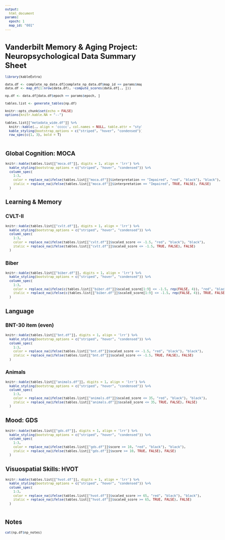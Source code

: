 ```yaml
---
output:
  html_document
params:
  epoch: 1
  map_id: "001"
---
```


<style type="text/css">
  body{
    font-size:  9pt;
  }
  h1{
    font-size: 18pt;
  }
  h2{
    font-size: 14pt;
  }
  h3,h4,h5,h6{
    font-size: 12pt;
  }
</style>

# Vanderbilt Memory & Aging Project: Neuropsychological Data Summary Sheet

```r
library(kableExtra)

data.df <- complete_np_data.df[complete_np_data.df$map_id == params$map_id, ]
data.df <- map_df(1:nrow(data.df), ~compute_scores(data.df[., ]))

np.df <- data.df[data.df$epoch == params$epoch, ]

tables.list <- generate_tables(np.df)

knitr::opts_chunk$set(echo = FALSE)
options(knitr.kable.NA = "--")
```

```r
tables.list[["metadata_wide.df"]] %>%
  knitr::kable(., align = 'ccccc', col.names = NULL, table.attr = "style='width:90%;'") %>% 
  kable_styling(bootstrap_options = c("striped", "hover", "condensed")) %>%
  row_spec(c(1, 3), bold = T)
```

:::: {style="display: flex; justify-content: space-evenly;"}

::: {style="padding: 1pt;"}

## Global Cognition: MOCA

```r
knitr::kable(tables.list[["moca.df"]], digits = 1, align = 'lrr') %>% 
  kable_styling(bootstrap_options = c("striped", "hover", "condensed")) %>%
  column_spec(
    1:3, 
    color = replace_na(ifelse(tables.list[["moca.df"]]$interpretation == "Impaired", "red", "black"), "black"),
    italic = replace_na(ifelse(tables.list[["moca.df"]]$interpretation == "Impaired", TRUE, FALSE), FALSE)
  )
```

## Learning & Memory

### CVLT-II

```r
knitr::kable(tables.list[["cvlt.df"]], digits = 1, align = 'lrr') %>% 
  kable_styling(bootstrap_options = c("striped", "hover", "condensed")) %>%
  column_spec(
    1:3, 
    color = replace_na(ifelse(tables.list[["cvlt.df"]]$scaled_score <= -1.5, "red", "black"), "black"),
    italic = replace_na(ifelse(tables.list[["cvlt.df"]]$scaled_score <= -1.5, TRUE, FALSE), FALSE)
  )
```

### Biber

```r
knitr::kable(tables.list[["biber.df"]], digits = 1, align = 'lrr') %>% 
  kable_styling(bootstrap_options = c("striped", "hover", "condensed")) %>%
  column_spec(
    1:3, 
    color = replace_na(ifelse(c(tables.list[["biber.df"]]$scaled_score[1:9] <= -1.5, rep(FALSE, 4)), "red", "black"), "black"),
    italic = replace_na(ifelse(c(tables.list[["biber.df"]]$scaled_score[1:9] <= -1.5, rep(FALSE, 4)), TRUE, FALSE), FALSE)
  )
```

## Language

### BNT-30 item (even)

```r
knitr::kable(tables.list[["bnt.df"]], digits = 1, align = 'lrr') %>% 
  kable_styling(bootstrap_options = c("striped", "hover", "condensed")) %>%
  column_spec(
    1:3, 
    color = replace_na(ifelse(tables.list[["bnt.df"]]$scaled_score <= -1.5, "red", "black"), "black"),
    italic = replace_na(ifelse(tables.list[["bnt.df"]]$scaled_score <= -1.5, TRUE, FALSE), FALSE)
  )
```

### Animals

```r
knitr::kable(tables.list[["animals.df"]], digits = 1, align = 'lrr') %>% 
  kable_styling(bootstrap_options = c("striped", "hover", "condensed")) %>%
  column_spec(
    1:3, 
    color = replace_na(ifelse(tables.list[["animals.df"]]$scaled_score <= 35, "red", "black"), "black"),
    italic = replace_na(ifelse(tables.list[["animals.df"]]$scaled_score <= 35, TRUE, FALSE), FALSE)
  )
```

## Mood: GDS

```r
knitr::kable(tables.list[["gds.df"]], digits = 1, align = 'lrr') %>% 
  kable_styling(bootstrap_options = c("striped", "hover", "condensed")) %>%
  column_spec(
    1:3, 
    color = replace_na(ifelse(tables.list[["gds.df"]]$score >= 10, "red", "black"), "black"),
    italic = replace_na(ifelse(tables.list[["gds.df"]]$score >= 10, TRUE, FALSE), FALSE)
  )
```

## Visuospatial Skills: HVOT

```r
knitr::kable(tables.list[["hvot.df"]], digits = 1, align = 'lrr') %>% 
  kable_styling(bootstrap_options = c("striped", "hover", "condensed")) %>%
  column_spec(
    1:3, 
    color = replace_na(ifelse(tables.list[["hvot.df"]]$scaled_score >= 65, "red", "black"), "black"),
    italic = replace_na(ifelse(tables.list[["hvot.df"]]$scaled_score >= 65, TRUE, FALSE), FALSE)
  )
```

:::

::: {style="padding: 1pt;"}

## Attention/Executive Functioning/Information Processing

### DKEFS: Trail Making Test

```r
knitr::kable(tables.list[["dkefs_trail.df"]], digits = 1, align = 'lrr') %>% 
  kable_styling(bootstrap_options = c("striped", "hover", "condensed")) 
  # column_spec(
  #   1:3, 
  #   color = ifelse(tables.list[["dkefs_trail.df"]]$scaled_score <= 5, "red", "black"),
  #   italic = ifelse(tables.list[["dkefs_trail.df"]]$scaled_score <= 5, TRUE, FALSE)
  # )
```

### DKEFS: Color-Word

```r
knitr::kable(tables.list[["dkefs_color.df"]], digits = 1, align = 'lrr') %>% 
  kable_styling(bootstrap_options = c("striped", "hover", "condensed"))
```

### COWA

```r
knitr::kable(tables.list[["cowa.df"]], digits = 1, align = 'lrr') %>% 
  kable_styling(bootstrap_options = c("striped", "hover", "condensed"))
```

### Tower Test

```r
knitr::kable(tables.list[["tower.df"]], digits = 1, align = 'lrr') %>% 
  kable_styling(bootstrap_options = c("striped", "hover", "condensed"))
```

### Digit Symbol Coding

```r
knitr::kable(tables.list[["digit_symbol.df"]], digits = 1, align = 'lrr') %>% 
  kable_styling(bootstrap_options = c("striped", "hover", "condensed"))
```

### Mental Control

```r
knitr::kable(tables.list[["mc1.df"]], digits = 2, align = 'lrrrr') %>% 
  kable_styling(bootstrap_options = c("striped", "hover", "condensed"))
```

```r
knitr::kable(tables.list[["mc2.df"]], digits = 2, align = 'lrr') %>% 
  kable_styling(bootstrap_options = c("striped", "hover", "condensed"))
```

### WMS-IV Symbol Span

```r
knitr::kable(tables.list[["symbol_span.df"]], digits = 1, align = 'lrr') %>% 
  kable_styling(bootstrap_options = c("striped", "hover", "condensed"))
```

:::

::::

## Notes

```r
cat(np.df$np_notes)
```
